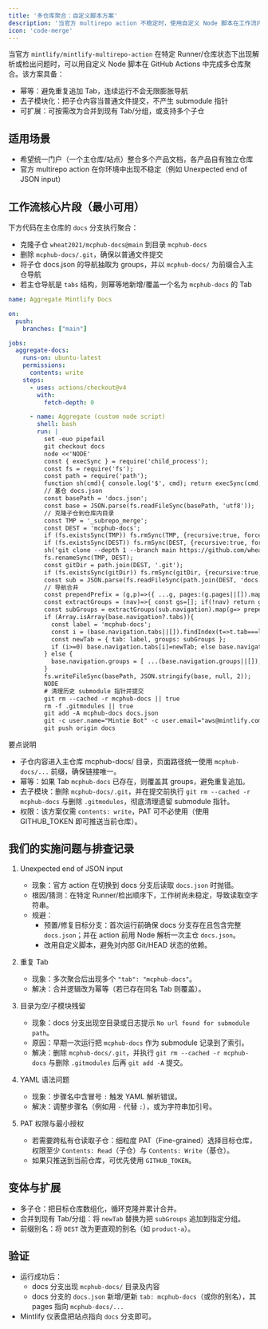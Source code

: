 ---
title: '多仓库聚合：自定义脚本方案'
description: '当官方 multirepo action 不稳定时，使用自定义 Node 脚本在工作流内完成聚合，并避免子模块与重复 Tab 等问题'
icon: 'code-merge'
---

当官方 `mintlify/mintlify-multirepo-action` 在特定 Runner/仓库状态下出现解析或检出问题时，可以用自定义 Node 脚本在 GitHub Actions 中完成多仓库聚合。该方案具备：
- 幂等：避免重复追加 Tab，连续运行不会无限膨胀导航
- 去子模块化：把子仓内容当普通文件提交，不产生 submodule 指针
- 可扩展：可按需改为合并到现有 Tab/分组，或支持多个子仓

## 适用场景
- 希望统一门户（一个主仓库/站点）整合多个产品文档，各产品自有独立仓库
- 官方 multirepo action 在你环境中出现不稳定（例如 Unexpected end of JSON input）

## 工作流核心片段（最小可用）
下方代码在主仓库的 `docs` 分支执行聚合：
- 克隆子仓 `wheat2021/mcphub-docs@main` 到目录 `mcphub-docs`
- 删除 `mcphub-docs/.git`，确保以普通文件提交
- 将子仓 docs.json 的导航抽取为 groups，并以 `mcphub-docs/` 为前缀合入主仓导航
- 若主仓导航是 `tabs` 结构，则幂等地新增/覆盖一个名为 `mcphub-docs` 的 Tab

```yaml path=null start=null
name: Aggregate Mintlify Docs

on:
  push:
    branches: ["main"]

jobs:
  aggregate-docs:
    runs-on: ubuntu-latest
    permissions:
      contents: write
    steps:
      - uses: actions/checkout@v4
        with:
          fetch-depth: 0

      - name: Aggregate (custom node script)
        shell: bash
        run: |
          set -euo pipefail
          git checkout docs
          node <<'NODE'
          const { execSync } = require('child_process');
          const fs = require('fs');
          const path = require('path');
          function sh(cmd){ console.log('$', cmd); return execSync(cmd, {stdio:'inherit'}); }
          // 基仓 docs.json
          const basePath = 'docs.json';
          const base = JSON.parse(fs.readFileSync(basePath, 'utf8'));
          // 克隆子仓到仓库内目录
          const TMP = '_subrepo_merge';
          const DEST = 'mcphub-docs';
          if (fs.existsSync(TMP)) fs.rmSync(TMP, {recursive:true, force:true});
          if (fs.existsSync(DEST)) fs.rmSync(DEST, {recursive:true, force:true});
          sh('git clone --depth 1 --branch main https://github.com/wheat2021/mcphub-docs ' + TMP);
          fs.renameSync(TMP, DEST);
          const gitDir = path.join(DEST, '.git');
          if (fs.existsSync(gitDir)) fs.rmSync(gitDir, {recursive:true, force:true});
          const sub = JSON.parse(fs.readFileSync(path.join(DEST, 'docs.json'), 'utf8'));
          // 导航合并
          const prependPrefix = (g,p)=>({ ...g, pages:(g.pages||[]).map(e=> typeof e==='string'? `${p}/${e}`: prependPrefix(e,p))});
          const extractGroups = (nav)=>{ const gs=[]; if(!nav) return gs; if(nav.groups) gs.push(...nav.groups); if(nav.pages?.length) gs.push({group:'Pages',pages:nav.pages}); if(nav.tabs){ for(const t of nav.tabs){ if(t.groups?.length) gs.push(...t.groups); if(t.pages?.length) gs.push({group:t.tab||'Pages',pages:t.pages}); } } return gs; };
          const subGroups = extractGroups(sub.navigation).map(g=> prependPrefix(g, DEST));
          if (Array.isArray(base.navigation?.tabs)){
            const label = 'mcphub-docs';
            const i = (base.navigation.tabs||[]).findIndex(t=>t.tab===label);
            const newTab = { tab: label, groups: subGroups };
            if (i>=0) base.navigation.tabs[i]=newTab; else base.navigation.tabs = [...(base.navigation.tabs||[]), newTab];
          } else {
            base.navigation.groups = [ ...(base.navigation.groups||[]), ...subGroups ];
          }
          fs.writeFileSync(basePath, JSON.stringify(base, null, 2));
          NODE
          # 清理历史 submodule 指针并提交
          git rm --cached -r mcphub-docs || true
          rm -f .gitmodules || true
          git add -A mcphub-docs docs.json
          git -c user.name="Mintie Bot" -c user.email="aws@mintlify.com" commit -m "chore: aggregate mcphub-docs" || true
          git push origin docs
```

要点说明
- 子仓内容进入主仓库 mcphub-docs/ 目录，页面路径统一使用 `mcphub-docs/...` 前缀，确保链接唯一。
- 幂等：如果 Tab `mcphub-docs` 已存在，则覆盖其 groups，避免重复追加。
- 去子模块：删除 `mcphub-docs/.git`，并在提交前执行 `git rm --cached -r mcphub-docs` 与删除 `.gitmodules`，彻底清理遗留 submodule 指针。
- 权限：该方案仅需 `contents: write`，PAT 可不必使用（使用 GITHUB_TOKEN 即可推送当前仓库）。

## 我们的实施问题与排查记录
1) Unexpected end of JSON input
   - 现象：官方 action 在切换到 docs 分支后读取 `docs.json` 时抛错。
   - 根因/猜测：在特定 Runner/检出顺序下，工作树尚未稳定，导致读取空字符串。
   - 规避：
     - 预置/修复目标分支：首次运行前确保 docs 分支存在且包含完整 `docs.json`；并在 action 前用 Node 解析一次主仓 `docs.json`。
     - 改用自定义脚本，避免对内部 Git/HEAD 状态的依赖。

2) 重复 Tab
   - 现象：多次聚合后出现多个 `"tab": "mcphub-docs"`。
   - 解决：合并逻辑改为幂等（若已存在同名 Tab 则覆盖）。

3) 目录为空/子模块残留
   - 现象：docs 分支出现空目录或日志提示 `No url found for submodule path`。
   - 原因：早期一次运行把 `mcphub-docs` 作为 submodule 记录到了索引。
   - 解决：删除 `mcphub-docs/.git`，并执行 `git rm --cached -r mcphub-docs` 与删除 `.gitmodules` 后再 `git add -A` 提交。

4) YAML 语法问题
   - 现象：步骤名中含冒号 `:` 触发 YAML 解析错误。
   - 解决：调整步骤名（例如用 `-` 代替 `:`），或为字符串加引号。

5) PAT 权限与最小授权
   - 若需要跨私有仓读取子仓：细粒度 PAT（Fine-grained）选择目标仓库，权限至少 `Contents: Read`（子仓）与 `Contents: Write`（基仓）。
   - 如果只推送到当前仓库，可优先使用 `GITHUB_TOKEN`。

## 变体与扩展
- 多子仓：把目标仓库数组化，循环克隆并累计合并。
- 合并到现有 Tab/分组：将 `newTab` 替换为把 `subGroups` 追加到指定分组。
- 前缀别名：将 `DEST` 改为更直观的别名（如 `product-a`）。

## 验证
- 运行成功后：
  - docs 分支出现 `mcphub-docs/` 目录及内容
  - docs 分支的 `docs.json` 新增/更新 `tab: mcphub-docs`（或你的别名），其 pages 指向 `mcphub-docs/...`
- Mintlify 仪表盘把站点指向 `docs` 分支即可。
